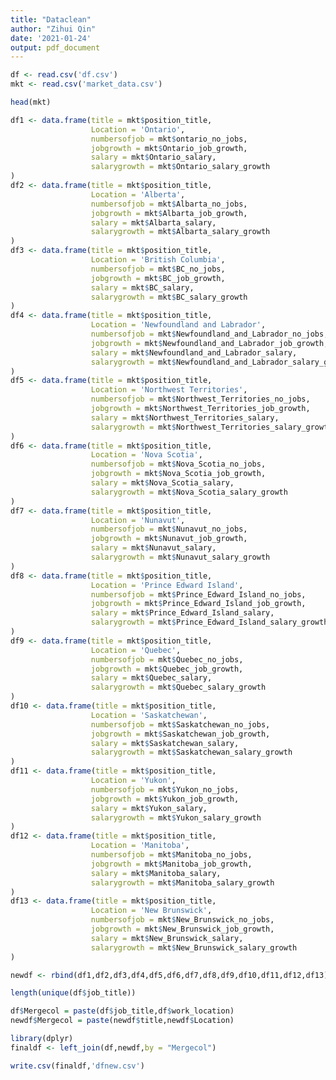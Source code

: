 ```yaml
---
title: "Dataclean"
author: "Zihui Qin"
date: '2021-01-24'
output: pdf_document
---
```

```r
df <- read.csv('df.csv')
mkt <- read.csv('market_data.csv')
```


```r
head(mkt)
```

```r
df1 <- data.frame(title = mkt$position_title,
                  Location = 'Ontario',
                  numbersofjob = mkt$ontario_no_jobs,
                  jobgrowth = mkt$Ontario_job_growth,
                  salary = mkt$Ontario_salary,
                  salarygrowth = mkt$Ontario_salary_growth
)
df2 <- data.frame(title = mkt$position_title,
                  Location = 'Alberta',
                  numbersofjob = mkt$Albarta_no_jobs,
                  jobgrowth = mkt$Albarta_job_growth,
                  salary = mkt$Albarta_salary,
                  salarygrowth = mkt$Albarta_salary_growth
)
df3 <- data.frame(title = mkt$position_title,
                  Location = 'British Columbia',
                  numbersofjob = mkt$BC_no_jobs,
                  jobgrowth = mkt$BC_job_growth,
                  salary = mkt$BC_salary,
                  salarygrowth = mkt$BC_salary_growth
)
df4 <- data.frame(title = mkt$position_title,
                  Location = 'Newfoundland and Labrador',
                  numbersofjob = mkt$Newfoundland_and_Labrador_no_jobs,
                  jobgrowth = mkt$Newfoundland_and_Labrador_job_growth,
                  salary = mkt$Newfoundland_and_Labrador_salary,
                  salarygrowth = mkt$Newfoundland_and_Labrador_salary_growth
)
df5 <- data.frame(title = mkt$position_title,
                  Location = 'Northwest Territories',
                  numbersofjob = mkt$Northwest_Territories_no_jobs,
                  jobgrowth = mkt$Northwest_Territories_job_growth,
                  salary = mkt$Northwest_Territories_salary,
                  salarygrowth = mkt$Northwest_Territories_salary_growth
)
df6 <- data.frame(title = mkt$position_title,
                  Location = 'Nova Scotia',
                  numbersofjob = mkt$Nova_Scotia_no_jobs,
                  jobgrowth = mkt$Nova_Scotia_job_growth,
                  salary = mkt$Nova_Scotia_salary,
                  salarygrowth = mkt$Nova_Scotia_salary_growth
)
df7 <- data.frame(title = mkt$position_title,
                  Location = 'Nunavut',
                  numbersofjob = mkt$Nunavut_no_jobs,
                  jobgrowth = mkt$Nunavut_job_growth,
                  salary = mkt$Nunavut_salary,
                  salarygrowth = mkt$Nunavut_salary_growth
)
df8 <- data.frame(title = mkt$position_title,
                  Location = 'Prince Edward Island',
                  numbersofjob = mkt$Prince_Edward_Island_no_jobs,
                  jobgrowth = mkt$Prince_Edward_Island_job_growth,
                  salary = mkt$Prince_Edward_Island_salary,
                  salarygrowth = mkt$Prince_Edward_Island_salary_growth
)
df9 <- data.frame(title = mkt$position_title,
                  Location = 'Quebec',
                  numbersofjob = mkt$Quebec_no_jobs,
                  jobgrowth = mkt$Quebec_job_growth,
                  salary = mkt$Quebec_salary,
                  salarygrowth = mkt$Quebec_salary_growth
)
df10 <- data.frame(title = mkt$position_title,
                  Location = 'Saskatchewan',
                  numbersofjob = mkt$Saskatchewan_no_jobs,
                  jobgrowth = mkt$Saskatchewan_job_growth,
                  salary = mkt$Saskatchewan_salary,
                  salarygrowth = mkt$Saskatchewan_salary_growth
)
df11 <- data.frame(title = mkt$position_title,
                  Location = 'Yukon',
                  numbersofjob = mkt$Yukon_no_jobs,
                  jobgrowth = mkt$Yukon_job_growth,
                  salary = mkt$Yukon_salary,
                  salarygrowth = mkt$Yukon_salary_growth
)
df12 <- data.frame(title = mkt$position_title,
                  Location = 'Manitoba',
                  numbersofjob = mkt$Manitoba_no_jobs,
                  jobgrowth = mkt$Manitoba_job_growth,
                  salary = mkt$Manitoba_salary,
                  salarygrowth = mkt$Manitoba_salary_growth
)
df13 <- data.frame(title = mkt$position_title,
                  Location = 'New Brunswick',
                  numbersofjob = mkt$New_Brunswick_no_jobs,
                  jobgrowth = mkt$New_Brunswick_job_growth,
                  salary = mkt$New_Brunswick_salary,
                  salarygrowth = mkt$New_Brunswick_salary_growth
)
```

```r
newdf <- rbind(df1,df2,df3,df4,df5,df6,df7,df8,df9,df10,df11,df12,df13)
```

```r
length(unique(df$job_title))
```
```r
df$Mergecol = paste(df$job_title,df$work_location)
newdf$Mergecol = paste(newdf$title,newdf$Location)
```


```r
library(dplyr)
finaldf <- left_join(df,newdf,by = "Mergecol")
```

```r
write.csv(finaldf,'dfnew.csv')
```

